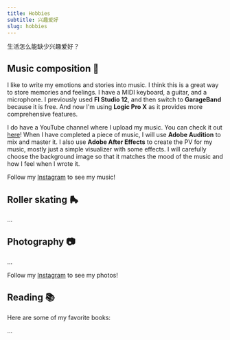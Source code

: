 ```yaml
---
title: Hobbies
subtitle: 兴趣爱好
slug: hobbies
---
```


生活怎么能缺少兴趣爱好？

## Music composition 🎹

I like to write my emotions and stories into music. I think this is a great way to store memories and feelings. I have a MIDI keyboard, a guitar, and a microphone. I previously used **Fl Studio 12**, and then switch to **GarageBand** because it is free. And now I'm using **Logic Pro X** as it provides more comprehensive features.

I do have a YouTube channel where I upload my music. You can check it out [here](https://youtube.com/@bbfishstudio8837)! When I have completed a piece of music, I will use **Adobe Audition** to mix and master it. I also use **Adobe After Effects** to create the PV for my music, mostly just a simple visualizer with some effects. I will carefully choose the background image so that it matches the mood of the music and how I feel when I wrote it.

Follow my [Instagram](https://instagram.com/bbfish_studio) to see my music!

## Roller skating 🛼

...

## Photography 📷

...

Follow my [Instagram](https://instagram.com/bbfish.photo) to see my photos!

## Reading 📚

Here are some of my favorite books:

...
